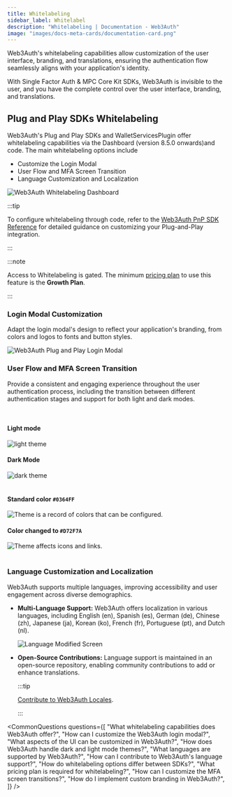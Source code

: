 ```yaml
---
title: Whitelabeling
sidebar_label: Whitelabel
description: "Whitelabeling | Documentation - Web3Auth"
image: "images/docs-meta-cards/documentation-card.png"
---
```




Web3Auth's whitelabeling capabilities allow customization of the user interface, branding, and
translations, ensuring the authentication flow seamlessly aligns with your application's identity.

With Single Factor Auth & MPC Core Kit SDKs, Web3Auth is invisible to the user, and you have the
complete control over the user interface, branding, and translations.

## Plug and Play SDKs Whitelabeling

Web3Auth's Plug and Play SDKs and WalletServicesPlugin offer whitelabeling capabilities via the
Dashboard (version 8.5.0 onwards)and code. The main whitelabeling options include

- Customize the Login Modal
- User Flow and MFA Screen Transition
- Language Customization and Localization

![Web3Auth Whitelabeling Dashboard](/images/whitelabel/whitelabel-dashboard.gif)

:::tip

To configure whitelabeling through code, refer to the
[Web3Auth PnP SDK Reference](/sdk/web/react/advanced/whitelabel) for detailed guidance on
customizing your Plug-and-Play integration.

:::

:::note

Access to Whitelabeling is gated. The minimum [pricing plan](https://web3auth.io/pricing.html) to
use this feature is the **Growth Plan**.

:::

### Login Modal Customization

Adapt the login modal's design to reflect your application's branding, from colors and logos to
fonts and button styles.

![Web3Auth Plug and Play Login Modal](/images/whitelabel/modal/whitelable-login-modal.gif)

### User Flow and MFA Screen Transition

Provide a consistent and engaging experience throughout the user authentication process, including
the transition between different authentication stages and support for both light and dark modes.

<br />

<div className="text-image-column">
  <div>
    <h4>Light mode</h4>
    <img
      style={{ display: "block", maxHeight: "500px", alignSelf: "center" }}
      src={LightMode}
      alt="light theme"
    />
  </div>
  <div>
    <h4>Dark Mode</h4>
    <img
      style={{ display: "block", maxHeight: "500px", alignSelf: "center" }}
      src={DarkMode}
      alt="dark theme"
    />
  </div>
</div>

<br />

<div className="text-image-column">
  <div>
    <h4>
      Standard color <code>#0364FF</code>
    </h4>
    <img
      style={{ display: "block", maxHeight: "500px", alignSelf: "center" }}
      src={StandardColor}
      alt="Theme is a record of colors that can be configured."
    />
  </div>
  <div>
    <h4>
      Color changed to <code>#D72F7A</code>
    </h4>
    <img
      style={{ display: "block", maxHeight: "500px", alignSelf: "center" }}
      src={ModifiedColor}
      alt="Theme affects icons and links."
    />
  </div>
</div>
<br />

### Language Customization and Localization

Web3Auth supports multiple languages, improving accessibility and user engagement across diverse
demographics.

- **Multi-Language Support:** Web3Auth offers localization in various languages, including English
  (en), Spanish (es), German (de), Chinese (zh), Japanese (ja), Korean (ko), French (fr), Portuguese
  (pt), and Dutch (nl).

  ![Language Modified Screen](@site/static/guides/whitelabel-web3auth-openlogin-language.png)

- **Open-Source Contributions:** Language support is maintained in an open-source repository,
  enabling community contributions to add or enhance translations.

  :::tip

  [Contribute to Web3Auth Locales](https://github.com/Web3Auth/web3auth-locales).

  :::

<CommonQuestions
  questions={[
    "What whitelabeling capabilities does Web3Auth offer?",
    "How can I customize the Web3Auth login modal?",
    "What aspects of the UI can be customized in Web3Auth?",
    "How does Web3Auth handle dark and light mode themes?",
    "What languages are supported by Web3Auth?",
    "How can I contribute to Web3Auth's language support?",
    "How do whitelabeling options differ between SDKs?",
    "What pricing plan is required for whitelabeling?",
    "How can I customize the MFA screen transitions?",
    "How do I implement custom branding in Web3Auth?",
  ]}
/>
